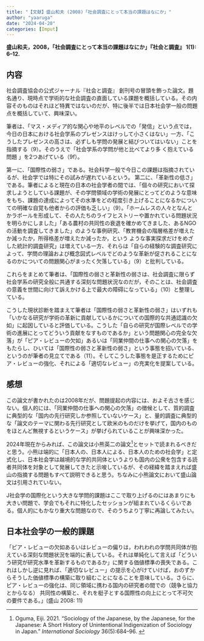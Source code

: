 ```yaml
---
title: "【文献】盛山和夫 (2008)「社会調査にとって本当の課題はなにか」"
author: "yaaruga"
date: "2024-04-20"
categories: [Imput]
---
```

**盛山和夫，2008，「社会調査にとって本当の課題はなにか」『社会と調査』 1(1): 6–12.**

## 内容

社会調査協会の公式ジャーナル『社会と調査』 創刊号の冒頭を飾った論文。題名通り、現時点で学術的な社会調査の直面している課題を概括している。その内容そのものはそれほど特異ではないのだが、特に後半では日本社会学一般の問題点を概括していて、興味深い。

筆者は、「マス・メディア的な関心や地平のレベルでの「発信」という点では，今日の日本における社会学系のプレゼンスはけっして小さくはない」一方、「こうしたプレゼンスの高さは、必ずしも学問の発展と結びついてはいない」ことを指摘する（9）。そのうえで「社会学系の学問が他と比べてより多 く抱えている問題
」を2つあげている（9f）。

第一に、「国際性の弱さ」である。社会科学一般で今日この課題は指摘されているが、社会学では特にその試みが遅れているという。
第二に、「革新性の低さ」である。筆者によると現在の日本の社会学者の間では、「個々の研究において探求しようとしている課題が、その学問領域の学術の発展にとってどのような意味をもち、課題の達成によってその水準をどの程度引き上げることになるかについての明確な自覚も他者からの評価も乏しい」（9）。「ホームレスの人々となんとかラポールを形成して、その人たちのライフヒストリーや置かれている問題状況を明らかにしました」「ある農村の共同性の衰退を確かめてきました、あるNGOの活動を調査してきました」のような事例研究、「教育機会の階層格差が増えたか減ったか，所得格差が増えたか減ったか，という ような事実探求だけをめざした統計的調査研究」は増えている一方、それらは「自らの経験的な調査研究によって、学問の理論および概念図式レベルでどのような革新が促されることになるのかについての問題関心がまったく欠落している」（9）と批判している。

これらをまとめて筆者は、「国際性の弱さと革新性の弱さは、社会調査に限らず社会学系の研究全般に共通する深刻な問題状況なのだが，そのことは、社会調査の意義を世間に向けて訴えかける上で最大の障碍になっている」（10）と整理している。

こうした現状診断を踏まえて筆者は「国際性の弱さと革新性の弱さ」はいずれも「いかなる研究が学術の革新に貢献しているかについての国際的な共通認識の欠如」に起因していると評価している。こうした「自らの研究が国際レベルでの学術の進展にとってどういう貢献をなすものであるか」という問題関心の完全な欠落」が「ピア・レビューの欠如」あるいは「同業仲間の仕事への関心の欠落」をもたらし、ひいては「国際性の弱さと革新性の弱さ」という事態を招いている、というのが筆者の見立てである（11）。そしてこうした事態を是正するためにピア・レビューの強化、それによる「適切なレビュー」の充実化を提案している。

## 感想

この論文が書かれたのは2008年だが、問題提起の内容には、およそ古さを感じない。個人的には、「同業仲間の仕事への関心の欠落」の徴候として、質的調査に典型的な「国内の先行研究しか参照していないケース」と、量的調査に典型的な「論文のテーマに関わる先行研究として欧米のものだけを挙げて，国内のものをほとんど無視するというケース」が挙げられていることが興味深かった。

2024年現在からみれば、この論文は小熊英二の論文^[Oguma, Eiji. 2021. “Sociology of the Japanese, by the Japanese, for the Japanese: A Short History of Unintentional Indigenization of Sociology in Japan.” *International Sociology* 36(5):684–96. ]とセットで読まれるべきだと思う。小熊は端的に「日本人の、日本人による、日本人のための社会学」と定式化し、日本社会学は越境的な学的共同体というよりも国内の公衆を包含する読者共同体を対象として発展してきたと示唆しているが、その経緯を踏まえれば盛山の指摘する問題もすべて説明できると思う。ちなみに小熊論文において盛山論文は引用されていない。

J社会学の国際化という大きな学問的課題はここで取り上げるのにはあまりにも大きい問題で、学会でもそれに特化したセッションが組まれているくらいである。個人的にもかなり重大な問題なので、そのうちより丁寧に再論してみたい。

:::{.callout-note}
## 日本社会学の一般的課題
「ピア・レビューの欠如あるいはレビューの偏りは，われわれの学問共同体が抱えている深刻な問題状況を端的に表している。それは単純化して言えば「どういう研究が研究水準を革新するものであるか」に関する価値標準の喪失である。これはしかし逆に見れば、「適切なレビュー」の提示を心がけていけば，おのずからそうした価値標準の構築に取り組むことになることを意味している。さらに、ピア・レビューの強化は、同じ領域に携わる国内の研究者の間での（競争と協力とからなる） 共同性の構築と、それを梃子とする国際性の向上にとって不可欠の要件である。」(盛山 2008: 11)
:::
